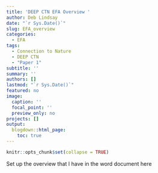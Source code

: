 ```yaml
---
title: 'DEEP CTN EFA Overview '
author: Deb Lindsay
date: "`r Sys.Date()`"
slug: EFA_overview
categories:
  - EFA
tags:
  - Connection to Nature
  - DEEP CTN
  - "Paper 1"
subtitle: ''
summary: ''
authors: []
lastmod: "`r Sys.Date()`"
featured: no
image:
  caption: ''
  focal_point: ''
  preview_only: no
projects: []
output:
  blogdown::html_page:
    toc: true
---
```

```r
knitr::opts_chunk$set(collapse = TRUE)
```

Set up the overview that I have in the word document here
